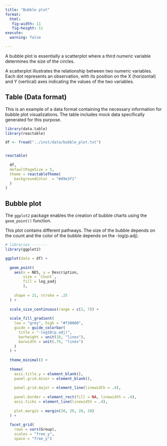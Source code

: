```yaml
---
title: "Bubble plot"
format:
  html:
   fig-width: 11
   fig-height: 11
execute: 
  warning: false

---
```


A bubble plot is essentially a scatterplot where a third numeric variable determines the size of the circles.

A scatterplot illustrates the relationship between two numeric variables. Each dot represents an observation, with its position on the X (horizontal) and Y (vertical) axes indicating the values of the two variables.


## Table (Data format)

This is an example of a data format containing the necessary information for bubble plot visualizations. The table includes mock data specifically generated for this purpose.


```r

library(data.table)
library(reactable)

df <- fread("../inst/data/bubble_plot.txt") 


reactable(
  
  df, 
  defaultPageSize = 5,
  theme = reactableTheme(
    backgroundColor  = "#d9e3f1"
  )
)
```


## Bubble plot

The `ggplot2` package enables the creation of bubble charts using the `geom_point()` function.

This plot contains different pathways. The size of the bubble depends on the count and the color of the bubble depends on the -log(p.adj).

```r

# libraries -------
library(ggplot2)

ggplot(data = df) +
  
  geom_point(
    aes(x = NES, y = Description,
        size = `Count`, 
        fill = log_padj
        ),
    
    shape = 21, stroke = .25
  ) +
  
  scale_size_continuous(range = c(2, 7)) +
  
  scale_fill_gradient(
    low = "grey", high = "#f30000",
    guide = guide_colorbar(
      title = "-log10(p.adj)",
      barheight = unit(10, "lines"),
      barwidth = unit(.75, "lines")
    )
  ) +
  
  theme_minimal() +
  
  theme(
    axis.title.y = element_blank(),
    panel.grid.minor = element_blank(),
    
    panel.grid.major = element_line(linewidth = .4),
    
    panel.border = element_rect(fill = NA, linewidth = .4),
    axis.ticks = element_line(linewidth = .4),
    
    plot.margin = margin(20, 20, 20, 20)
  ) +
  
  facet_grid(
    rows = vars(Group),
    scales = "free_y",
    space = "free_y")

```
